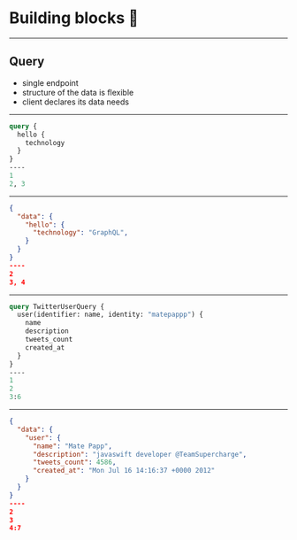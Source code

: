 
# Building blocks 🧱

---

## Query

- single endpoint
- structure of the data is flexible
- client declares its data needs

---

```graphql Hello GraphQL
query {
  hello {
    technology
  }
}
----
1
2, 3
```

---

```json Response
{
  "data": {
    "hello": {
      "technology": "GraphQL",
    }
  }
}
----
2
3, 4
```

---

```graphql Twitter Query with Name and arguments
query TwitterUserQuery {
  user(identifier: name, identity: "matepappp") {
    name
    description
    tweets_count
    created_at
  }
}
----
1
2
3:6
```

---

```json Response
{
  "data": {
    "user": {
      "name": "Mate Papp",
      "description": "javaswift developer @TeamSupercharge",
      "tweets_count": 4586,
      "created_at": "Mon Jul 16 14:16:37 +0000 2012"
    }
  }
}
----
2
3
4:7
```
